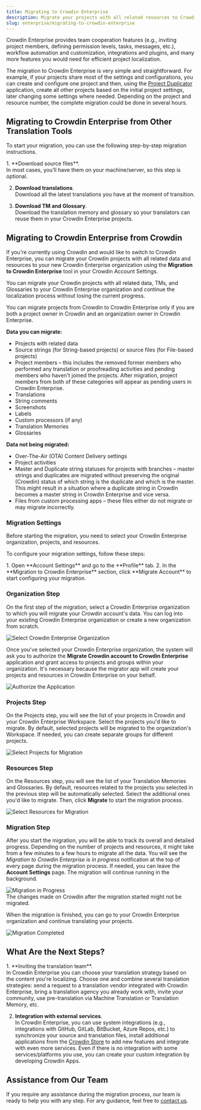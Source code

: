 ```yaml
---
title: Migrating to Crowdin Enterprise
description: Migrate your projects with all related resources to Crowdin Enterprise
slug: enterprise/migrating-to-crowdin-enterprise
---
```



Crowdin Enterprise provides team cooperation features (e.g., inviting project members, defining permission levels, tasks, messages, etc.), workflow automation and customization, integrations and plugins, and many more features you would need for efficient project localization.

The migration to Crowdin Enterprise is very simple and straightforward. For example, if your projects share most of the settings and configurations, you can create and configure one project and then, using the [Project Duplicator](https://store.crowdin.com/create-project-app) application, create all other projects based on the initial project settings, later changing some settings where needed. Depending on the project and resource number, the complete migration could be done in several hours.

## Migrating to Crowdin Enterprise from Other Translation Tools

To start your migration, you can use the following step-by-step migration instructions.

<Steps>
  1. **Download source files**.<br/>
      In most cases, you’ll have them on your machine/server, so this step is optional.

  2. **Download translations**.<br/>
      Download all the latest translations you have at the moment of transition.

  3. **Download TM and Glossary**.<br/>
      Download the translation memory and glossary so your translators can reuse them in your Crowdin Enterprise projects.
</Steps>

<LinkCard
  title="For Managers"
  description="Read our quick guide for a seamless localization setup."
  href="/enterprise/for-managers"
/>

## Migrating to Crowdin Enterprise from Crowdin

If you're currently using Crowdin and would like to switch to Crowdin Enterprise, you can migrate your Crowdin projects with all related data and resources to your new Crowdin Enterprise organization using the **Migration to Crowdin Enterprise** tool in your Crowdin Account Settings.

You can migrate your Crowdin projects with all related data, TMs, and Glossaries to your Crowdin Enterprise organization and continue the localization process without losing the current progress.

<Aside title="Permissions">
  You can migrate projects from Crowdin to Crowdin Enterprise only if you are both a project owner in Crowdin and an organization owner in Crowdin Enterprise.
</Aside>

**Data you can migrate:**

* Projects with related data
* Source strings (for String-based projects) or source files (for File-based projects)
* Project members &ndash; this includes the removed former members who performed any translation or proofreading activities and pending members who haven't joined the projects. After migration, project members from both of these categories will appear as pending users in Crowdin Enterprise.
* Translations
* String comments
* Screenshots
* Labels
* Custom processors (if any)
* Translation Memories
* Glossaries

**Data not being migrated:**

* Over-The-Air (OTA) Content Delivery settings
* Project activities
* Master and Duplicate string statuses for projects with branches &ndash; master strings and duplicates are migrated without preserving the original (Crowdin) status of which string is the duplicate and which is the master. This might result in a situation where a duplicate string in Crowdin becomes a master string in Crowdin Enterprise and vice versa.
* Files from custom processing apps &ndash; these files either do not migrate or may migrate incorrectly.

### Migration Settings

Before starting the migration, you need to select your Crowdin Enterprise organization, projects, and resources.

To configure your migration settings, follow these steps:

<Steps>
  1. Open **Account Settings** and go to the **Profile** tab.
  2. In the **Migration to Crowdin Enterprise** section, click **Migrate Account** to start configuring your migration.
</Steps>

### Organization Step

On the first step of the migration, select a Crowdin Enterprise organization to which you will migrate your Crowdin account's data. You can log into your existing Crowdin Enterprise organization or create a new organization from scratch.

<Image src={selectOrganization} alt="Select Crowdin Enterprise Organization" class="width-2xl" />

Once you've selected your Crowdin Enterprise organization, the system will ask you to authorize the **Migrate Crowdin account to Crowdin Enterprise** application and grant access to projects and groups within your organization. It's necessary because the migrator app will create your projects and resources in Crowdin Enterprise on your behalf.

<Image src={grantAccess} alt="Authorize the Application" class="width-2xl" />

### Projects Step

On the Projects step, you will see the list of your projects in Crowdin and your Crowdin Enterprise Workspace. Select the projects you'd like to migrate. By default, selected projects will be migrated to the organization's Workspace. If needed, you can create separate groups for different projects.

<Image src={selectProjects} alt="Select Projects for Migration" class="width-2xl" />

### Resources Step

On the Resources step, you will see the list of your Translation Memories and Glossaries. By default, resources related to the projects you selected in the previous step will be automatically selected. Select the additional ones you'd like to migrate. Then, click **Migrate** to start the migration process.

<Image src={selectResources} alt="Select Resources for Migration" class="width-2xl" />

### Migration Step

After you start the migration, you will be able to track its overall and detailed progress. Depending on the number of projects and resources, it might take from a few minutes to a few hours to migrate all the data. You will see the *Migration to Crowdin Enterprise is in progress* notification at the top of every page during the migration process. If needed, you can leave the **Account Settings** page. The migration will continue running in the background.

<Image src={migrationInProgress} alt="Migration in Progress" class="width-2xl" />

<Aside type="caution">
  The changes made on Crowdin after the migration started might not be migrated.
</Aside>

When the migration is finished, you can go to your Crowdin Enterprise organization and continue translating your projects.

<Image src={migrationCompleted} alt="Migration Completed" class="width-2xl" />

## What Are the Next Steps?

<Steps>
  1. **Inviting the translation team**.<br/>
      In Crowdin Enterprise you can choose your translation strategy based on the content you're localizing. Choose one and combine several translation strategies: send a request to a translation vendor integrated with Crowdin Enterprise, bring a translation agency you already work with, invite your community, use pre-translation via Machine Translation or Translation Memory, etc.

  2. **Integration with external services**.<br/>
      In Crowdin Enterprise, you can use system integrations (e.g., integrations with GitHub, GitLab, BitBucket, Azure Repos, etc.) to synchronize your source and translation files, install additional applications from the [Crowdin Store](https://store.crowdin.com/) to add new features and integrate with even more services. Even if there is no integration with some services/platforms you use, you can create your custom integration by developing Crowdin Apps.
</Steps>

<CardGrid>
  <LinkCard
    title="Translation Strategies"
    href="/enterprise/translation-strategies"
  />
  <LinkCard
    title="Crowdin Apps"
    href="/developer/crowdin-apps-about/"
  />
</CardGrid>

## Assistance from Our Team

If you require any assistance during the migration process, our team is ready to help you with any step. For any guidance, feel free to [contact us](https://crowdin.com/contacts).
